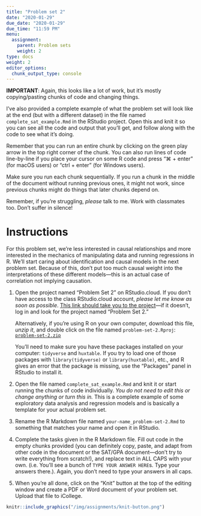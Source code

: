 ```yaml
---
title: "Problem set 2"
date: "2020-01-29"
due_date: "2020-01-29"
due_time: "11:59 PM"
menu:
  assignment:
    parent: Problem sets
    weight: 2
type: docs
weight: 2
editor_options: 
  chunk_output_type: console
---
```


**IMPORTANT**: Again, this looks like a lot of work, but it's mostly copying/pasting chunks of code and changing things. 

I've also provided a complete example of what the problem set will look like at the end (but with a different dataset) in the file named `complete_sat_example.Rmd` in the RStudio project. Open this and knit it so you can see all the code and output that you'll get, and follow along with the code to see what it's doing.

Remember that you can run an entire chunk by clicking on the green play arrow in the top right corner of the chunk. You can also run lines of code line-by-line if you place your cursor on some R code and press "⌘ + enter" (for macOS users) or "ctrl + enter" (for Windows users).

Make sure you run each chunk sequentially. If you run a chunk in the middle of the document without running previous ones, it might not work, since previous chunks might do things that later chunks depend on.

Remember, if you're struggling, *please* talk to me. Work with classmates too. Don't suffer in silence!


# Instructions

For this problem set, we're less interested in causal relationships and more interested in the mechanics of manipulating data and running regressions in R. We'll start caring about identification and causal models in the next problem set. Because of this, don't put too much causal weight into the interpretations of these different models—this is an actual case of correlation not implying causation.

1. Open the project named "Problem Set 2" on RStudio.cloud. If you don't have access to the class RStudio.cloud account, *please let me know as soon as possible*. [This link should take you to the project](https://rstudio.cloud/spaces/44864/project/823512)—if it doesn't, log in and look for the project named "Problem Set 2."

    Alternatively, if you're using R on your own computer, download this file, *unzip it*, and double click on the file named `problem-set-2.Rproj`: [<i class="fas fa-file-archive"></i> `problem-set-2.zip`](/projects/problem-set-2.zip)
    
    You'll need to make sure you have these packages installed on your computer: `tidyverse` and `huxtable`. If you try to load one of those packages with `library(tidyverse)` or `library(huxtable)`, etc., and R gives an error that the package is missing, use the "Packages" panel in RStudio to install it.

2. Open the file named `complete_sat_example.Rmd` and knit it or start running the chunks of code individually. *You do not need to edit this or change anything or turn this in.* This is a complete example of some exploratory data analysis and regression models and is basically a template for your actual problem set. 

3. Rename the R Markdown file named `your-name_problem-set-2.Rmd` to something that matches your name and open it in RStudio.

4. Complete the tasks given in the R Markdown file. Fill out code in the empty chunks provided (you can definitely copy, paste, and adapt from other code in the document or the SAT/GPA document—don't try to write everything from scratch!), and replace text in ALL CAPS with your own. (i.e. You'll see a bunch of `TYPE YOUR ANSWER HERE`s. Type your answers there.). Again, you don't need to type your answers in all caps.

5. When you're all done, click on the "Knit" button at the top of the editing window and create a PDF or Word document of your problem set. Upload that file to iCollege.

```r
knitr::include_graphics("/img/assignments/knit-button.png")
```
